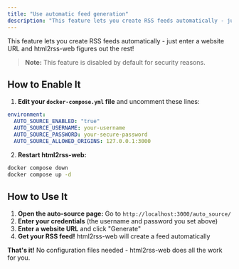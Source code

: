 ```yaml
---
title: "Use automatic feed generation"
description: "This feature lets you create RSS feeds automatically - just enter a website URL and html2rss-web figures out the rest!"
---
```


This feature lets you create RSS feeds automatically - just enter a website URL and html2rss-web figures out the rest!

> **Note:** This feature is disabled by default for security reasons.

## How to Enable It

1. **Edit your `docker-compose.yml` file** and uncomment these lines:

```yaml
environment:
  AUTO_SOURCE_ENABLED: "true"
  AUTO_SOURCE_USERNAME: your-username
  AUTO_SOURCE_PASSWORD: your-secure-password
  AUTO_SOURCE_ALLOWED_ORIGINS: 127.0.0.1:3000
```

2. **Restart html2rss-web:**

```bash
docker compose down
docker compose up -d
```

## How to Use It

1. **Open the auto-source page:** Go to `http://localhost:3000/auto_source/`
2. **Enter your credentials** (the username and password you set above)
3. **Enter a website URL** and click "Generate"
4. **Get your RSS feed!** html2rss-web will create a feed automatically

**That's it!** No configuration files needed - html2rss-web does all the work for you.
